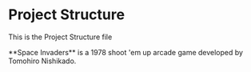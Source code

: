 
# Project Structure

This is the Project Structure file

<Callout emoji="👾">
  **Space Invaders** is a 1978 shoot 'em up arcade game developed by Tomohiro
  Nishikado.
</Callout>
